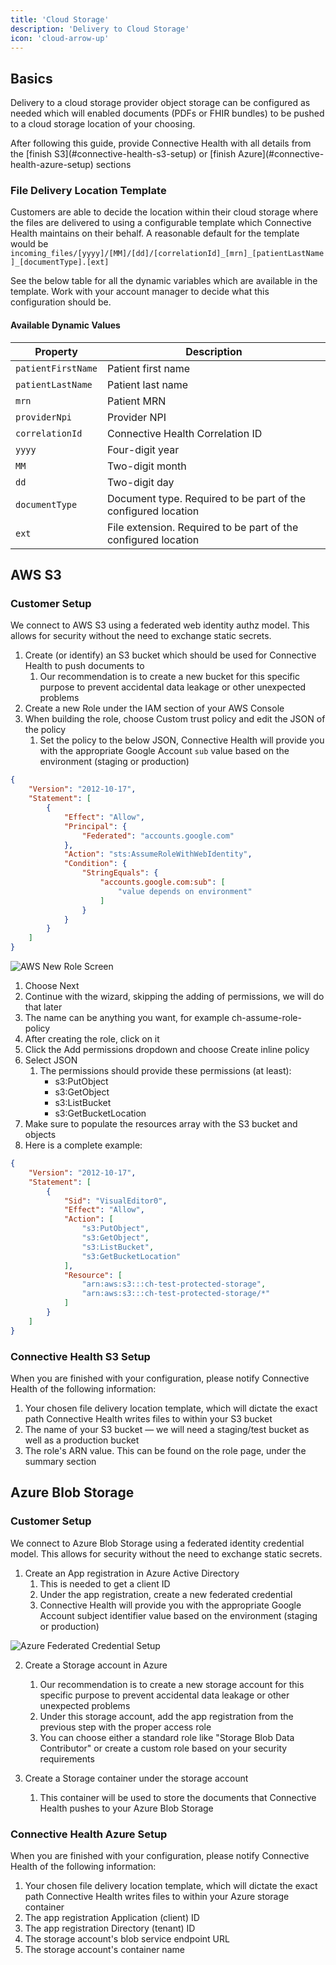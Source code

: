 ```yaml
---
title: 'Cloud Storage'
description: 'Delivery to Cloud Storage'
icon: 'cloud-arrow-up'
---
```


## Basics

Delivery to a cloud storage provider object storage can be configured as needed which will enabled documents
(PDFs or FHIR bundles) to be pushed to a cloud storage location of your choosing.

<Tip>
    After following this guide, provide Connective Health with all details from the [finish S3](#connective-health-s3-setup) or [finish Azure](#connective-health-azure-setup) sections
</Tip>

### File Delivery Location Template

Customers are able to decide the location within their cloud storage where the files are delivered to using a configurable template which
Connective Health maintains on their behalf. A reasonable default for the template would be `incoming_files/[yyyy]/[MM]/[dd]/[correlationId]_[mrn]_[patientLastName]_[documentType].[ext]`

See the below table for all the dynamic variables which are available in the template. Work with your account manager
to decide what this configuration should be.

#### Available Dynamic Values

| Property           | Description                                                    |
|--------------------|----------------------------------------------------------------|
| `patientFirstName` | Patient first name                                             |
| `patientLastName`  | Patient last name                                              |
| `mrn`              | Patient MRN                                                    |
| `providerNpi`      | Provider NPI                                                   |
| `correlationId`    | Connective Health Correlation ID                               |
| `yyyy`             | Four-digit year                                                |
| `MM`               | Two-digit month                                                |
| `dd`               | Two-digit day                                                  |
| `documentType`     | Document type. Required to be part of the configured location  |
| `ext`              | File extension. Required to be part of the configured location |

## AWS S3

### Customer Setup

We connect to AWS S3 using a federated web identity authz model. This allows for security without the need to exchange static secrets.

1. Create (or identify) an S3 bucket which should be used for Connective Health to push documents to
    1. Our recommendation is to create a new bucket for this specific purpose to prevent accidental data leakage or other unexpected problems
2. Create a new Role under the IAM section of your AWS Console
3. When building the role, choose Custom trust policy and edit the JSON of the policy
    1. Set the policy to the below JSON, Connective Health will provide you with the appropriate Google Account `sub` value based on the environment (staging or production)
```json
{
	"Version": "2012-10-17",
	"Statement": [
		{
			"Effect": "Allow",
			"Principal": {
				"Federated": "accounts.google.com"
			},
			"Action": "sts:AssumeRoleWithWebIdentity",
			"Condition": {
				"StringEquals": {
					"accounts.google.com:sub": [
						"value depends on environment"
					]
				}
			}
		}
	]
}
```
![AWS New Role Screen](/images/aws-new-role.png)


1. Choose Next
2. Continue with the wizard, skipping the adding of permissions, we will do that later
3. The name can be anything you want, for example ch-assume-role-policy
4. After creating the role, click on it
5. Click the Add permissions dropdown and choose Create inline policy
6. Select JSON
    1. The permissions should provide these permissions (at least):
        * s3:PutObject
        * s3:GetObject
        * s3:ListBucket
        * s3:GetBucketLocation
7. Make sure to populate the resources array with the S3 bucket and objects
8. Here is a complete example:

```json
{
    "Version": "2012-10-17",
    "Statement": [
        {
            "Sid": "VisualEditor0",
            "Effect": "Allow",
            "Action": [
                "s3:PutObject",
                "s3:GetObject",
                "s3:ListBucket",
                "s3:GetBucketLocation"
            ],
            "Resource": [
                "arn:aws:s3:::ch-test-protected-storage",
                "arn:aws:s3:::ch-test-protected-storage/*"
            ]
        }
    ]
}
```

### Connective Health S3 Setup

When you are finished with your configuration, please notify Connective Health of the following information:

1. Your chosen file delivery location template, which will dictate the exact path Connective Health writes files to within your S3 bucket
2. The name of your S3 bucket — we will need a staging/test bucket as well as a production bucket
3. The role's ARN value. This can be found on the role page, under the summary section


## Azure Blob Storage

### Customer Setup

We connect to Azure Blob Storage using a federated identity credential model. This allows for security without the need to exchange static secrets.

1. Create an App registration in Azure Active Directory
   1. This is needed to get a client ID
   2. Under the app registration, create a new federated credential
   3. Connective Health will provide you with the appropriate Google Account subject identifier value based on the environment (staging or production)

![Azure Federated Credential Setup](/images/azure-federated-credential.png)

2. Create a Storage account in Azure
   1. Our recommendation is to create a new storage account for this specific purpose to prevent accidental data leakage or other unexpected problems
   2. Under this storage account, add the app registration from the previous step with the proper access role
   3. You can choose either a standard role like "Storage Blob Data Contributor" or create a custom role based on your security requirements

3. Create a Storage container under the storage account
   1. This container will be used to store the documents that Connective Health pushes to your Azure Blob Storage

### Connective Health Azure Setup

When you are finished with your configuration, please notify Connective Health of the following information:

1. Your chosen file delivery location template, which will dictate the exact path Connective Health writes files to within your Azure storage container
2. The app registration Application (client) ID
3. The app registration Directory (tenant) ID
4. The storage account's blob service endpoint URL
5. The storage account's container name
